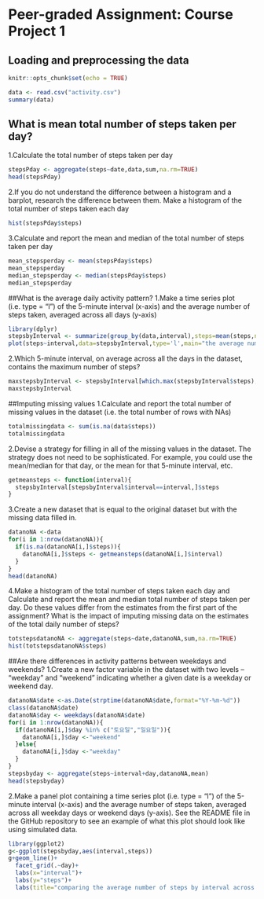 Peer-graded Assignment: Course Project 1
===================================================

## Loading and preprocessing the data

```r
knitr::opts_chunk$set(echo = TRUE)
```

```r
data <- read.csv("activity.csv")
summary(data)
```

## What is mean total number of steps taken per day?
1.Calculate the total number of steps taken per day
```r
stepsPday <- aggregate(steps~date,data,sum,na.rm=TRUE)
head(stepsPday)
```

2.If you do not understand the difference between a histogram and a barplot, research the difference between them. Make a histogram of the total number of steps taken each day
```r
hist(stepsPday$steps)
```
3.Calculate and report the mean and median of the total number of steps taken per day
```r
mean_stepsperday <- mean(stepsPday$steps)
mean_stepsperday
median_stepsperday <- median(stepsPday$steps)
median_stepsperday
```

##What is the average daily activity pattern?
1.Make a time series plot (i.e. type = "l") of the 5-minute interval (x-axis) and the average number of steps taken, averaged across all days (y-axis)
```r
library(dplyr)
stepsbyInterval <- summarize(group_by(data,interval),steps=mean(steps,na.rm=TRUE))
plot(steps~interval,data=stepsbyInterval,type='l',main="the average number of steps")
```

2.Which 5-minute interval, on average across all the days in the dataset, contains the maximum number of steps?
```r
maxstepsbyInterval <- stepsbyInterval[which.max(stepsbyInterval$steps),]$interval
maxstepsbyInterval
```

##Imputing missing values
1.Calculate and report the total number of missing values in the dataset (i.e. the total number of rows with NAs)
```r
totalmissingdata <- sum(is.na(data$steps))
totalmissingdata
```
2.Devise a strategy for filling in all of the missing values in the dataset. The strategy does not need to be sophisticated. For example, you could use the mean/median for that day, or the mean for that 5-minute interval, etc.
```r
getmeansteps <- function(interval){
  stepsbyInterval[stepsbyInterval$interval==interval,]$steps
}
```
3.Create a new dataset that is equal to the original dataset but with the missing data filled in.
```r
datanoNA <-data
for(i in 1:nrow(datanoNA)){
  if(is.na(datanoNA[i,]$steps)){
    datanoNA[i,]$steps <- getmeansteps(datanoNA[i,]$interval)
  }
}
head(datanoNA)

```
4.Make a histogram of the total number of steps taken each day and Calculate and report the mean and median total number of steps taken per day. Do these values differ from the estimates from the first part of the assignment? What is the impact of imputing missing data on the estimates of the total daily number of steps?
```r
totstepsdatanoNA <- aggregate(steps~date,datanoNA,sum,na.rm=TRUE)
hist(totstepsdatanoNA$steps)
```

##Are there differences in activity patterns between weekdays and weekends?
1.Create a new factor variable in the dataset with two levels – “weekday” and “weekend” indicating whether a given date is a weekday or weekend day.
```r
datanoNA$date <-as.Date(strptime(datanoNA$date,format="%Y-%m-%d"))
class(datanoNA$date)
datanoNA$day <- weekdays(datanoNA$date)
for(i in 1:nrow(datanoNA)){
  if(datanoNA[i,]$day %in% c("토요일","일요일")){
    datanoNA[i,]$day <-"weekend"
  }else{
    datanoNA[i,]$day <-"weekday"
  }
}
stepsbyday <- aggregate(steps~interval+day,datanoNA,mean)
head(stepsbyday)
```
2.Make a panel plot containing a time series plot (i.e. type = "l") of the 5-minute interval (x-axis) and the average number of steps taken, averaged across all weekday days or weekend days (y-axis). See the README file in the GitHub repository to see an example of what this plot should look like using simulated data.
```r
library(ggplot2)
g<-ggplot(stepsbyday,aes(interval,steps))
g+geom_line()+
  facet_grid(.~day)+
  labs(x="interval")+
  labs(y="steps")+
  labs(title="comparing the average number of steps by interval across weekdays and weekends")
```


